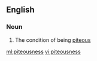 ==English==

===Noun===
{{en-noun|-}}

# The condition of being [[piteous]]

[[ml:piteousness]]
[[vi:piteousness]]